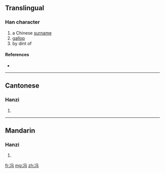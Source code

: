 {{also|馮}}
==Translingual==

===Han character===
{{Han char|rn=15|rad=冫|as=03|sn=5|four=|canj=戈一弓女一 (IMNVM)}}

# a Chinese [[surname]]
# [[gallop]]
# by dint of

====References====
* {{Han ref|kx=0131.231|hdz=74540.040|uh=51AF|ud=20911}}

----

==Cantonese==

===Hanzi===
{{yue-hanzi|jyut=|y=fung4|tra=馮}}

# {{defn|Cantonese|sort=冫03}}

----

==Mandarin==

===Hanzi===
{{cmn-hanzi|tra=馮|pin=[[féng]] ([[feng2]])|wg=feng<sup>2</sup>}}

# {{defn|Mandarin|sort=冫03}}

[[fr:冯]]
[[mg:冯]]
[[zh:冯]]